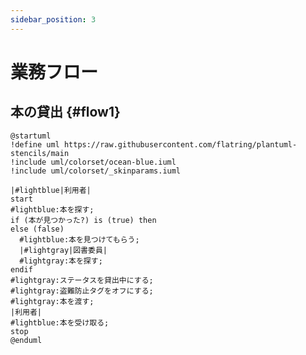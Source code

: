 ```yaml
---
sidebar_position: 3
---
```

# 業務フロー
## 本の貸出 {#flow1}

```plantuml
@startuml
!define uml https://raw.githubusercontent.com/flatring/plantuml-stencils/main
!include uml/colorset/ocean-blue.iuml
!include uml/colorset/_skinparams.iuml

|#lightblue|利用者|
start
#lightblue:本を探す;
if (本が見つかった?) is (true) then
else (false)
  #lightblue:本を見つけてもらう;
  |#lightgray|図書委員|
  #lightgray:本を探す;
endif
#lightgray:ステータスを貸出中にする;
#lightgray:盗難防止タグをオフにする;
#lightgray:本を渡す;
|利用者|
#lightblue:本を受け取る;
stop
@enduml
```
